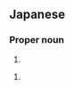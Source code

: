 ==Japanese==
{{ja-kanjitab|麻|美}}

===Proper noun===
{{ja-pos|proper|あさみ}}

# {{given name|female|lang=ja|sort=あさみ}}

{{ja-pos|proper|まみ}}

# {{given name|female|lang=ja|sort=まみ}}
